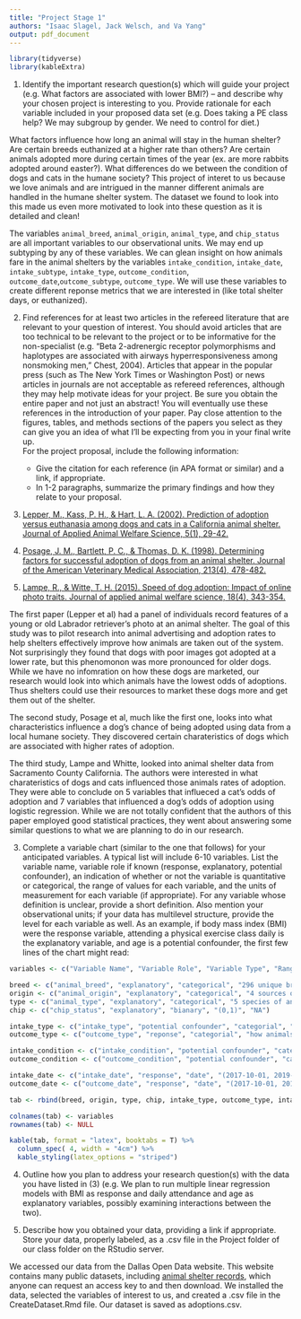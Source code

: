 ```yaml
---
title: "Project Stage 1"
authors: "Isaac Slagel, Jack Welsch, and Va Yang"
output: pdf_document
---
```

```r
library(tidyverse)
library(kableExtra)
```


1. Identify the important research question(s) which will guide your project (e.g. What factors are associated with lower BMI?) – and describe why your chosen project is interesting to you.  Provide rationale for each variable included in your proposed data set (e.g. Does taking a PE class help?  We may subgroup by gender.  We need to control for diet.)

What factors influence how long an animal will stay in the human shelter? Are certain breeds euthanized at a higher rate than others? Are certain animals adopted more during certain times of the year (ex. are more rabbits adopted around easter?). What differences do we between the condition of dogs and cats in the humane society? This project of interet to us because we love animals and are intrigued in the manner different animals are handled in the humane shelter system. The dataset we found to look into this made us even more motivated to look into these question as it is detailed and clean! 

The variables `animal_breed`, `animal_origin`, `animal_type`, and `chip_status` are all important variables to our observational units. We may end up subtyping by any of these variables. We can glean insight on how animals fare in the animal shelters by the variables `intake_condition`, `intake_date`, `intake_subtype`, `intake_type`, `outcome_condition`, `outcome_date`,`outcome_subtype`, `outcome_type`. We will use these variables to create different reponse metrics that we are interested in (like total shelter days, or euthanized). 



2. Find references for at least two articles in the refereed literature that are relevant to your question of interest. You should avoid articles that are too technical to be relevant to the project or to be informative for the non-specialist (e.g. “Beta 2-adrenergic receptor polymorphisms and haplotypes are associated with airways hyperresponsiveness among nonsmoking men,” Chest, 2004). Articles that appear in the popular press (such as The New York Times or Washington Post) or news articles in journals are not acceptable as refereed references, although they may help motivate ideas for your project.  Be sure you obtain the entire paper and not just an abstract!
	You will eventually use these references in the introduction of your paper. Pay close attention to the figures, tables, and methods sections of the papers you select as they can give you an idea of what I'll be expecting from you in your final write up.  
	For the project proposal, include the following information:
  
    -	Give the citation for each reference (in APA format or similar) and a link, if appropriate.
      - In 1-2 paragraphs, summarize the primary findings and how they relate to your proposal.
    
1. [Lepper, M., Kass, P. H., & Hart, L. A. (2002). Prediction of adoption versus euthanasia among dogs and cats in a California animal shelter. Journal of Applied Animal Welfare Science, 5(1), 29-42.](https://www.tandfonline.com/doi/abs/10.1207/S15327604JAWS0501_3)

2. [Posage, J. M., Bartlett, P. C., & Thomas, D. K. (1998). Determining factors for successful adoption of dogs from an animal shelter. Journal of the American Veterinary Medical Association, 213(4), 478-482.](https://europepmc.org/abstract/med/9713528)

3. [Lampe, R., & Witte, T. H. (2015). Speed of dog adoption: Impact of online photo traits. Journal of applied animal welfare science, 18(4), 343-354.](https://www.tandfonline.com/doi/abs/10.1080/10888705.2014.982796)

  The first paper (Lepper et al) had a panel of individuals record features of a young or old Labrador retriever's photo at an animal shelter. The goal of this study was to pilot research into animal advertising and adoption rates to help shelters effectively improve how animals are taken out of the system. Not surprisingly they found that dogs with poor images got adopted at a lower rate, but this phenomonon was more pronounced for older dogs. While we have no infomration on how these dogs are marketed, our research would look into which animals have the lowest odds of adoptions. Thus shelters could use their resources to market these dogs more and get them out of the shelter. 

The second study, Posage et al,  much like the first one, looks into what characteristics influence a dog's chance of being adopted using data from a local humane society. They discovered certain charateristics of dogs which are associated with higher rates of adoption. 


 The third study, Lampe and Whitte,  looked into animal shelter data from Sacramento County California. The authors were interested in what charateristics of dogs and cats influenced those animals rates of adoption. They were able to conclude on 5 variables that influeced a cat's odds of adoption and 7 variables that influenced a dog's odds of adoption using logistic regression. While we are not totally confident that the authors of this paper employed good statistical practices, they went about answering some similar questions to what we are planning to do in our research.

3. Complete a variable chart (similar to the one that follows) for your anticipated variables.  A typical list will include 6-10 variables.  List the variable name, variable role if known (response, explanatory, potential confounder), an indication of whether or not the variable is quantitative or categorical, the range of values for each variable, and the units of measurement for each variable (if appropriate). For any variable whose definition is unclear, provide a short definition.  Also mention your observational units; if your data has multilevel structure, provide the level for each variable as well.  As an example, if body mass index (BMI) were the response variable, attending a physical exercise class daily is the explanatory variable, and age is a potential confounder, the first few lines of the chart might read:

```r

variables <- c("Variable Name", "Variable Role", "Variable Type", "Range of Values", "Units of Measurement")

breed <- c("animal_breed", "explanatory", "categorical", "296 unique breeds", "NA")
origin <- c("animal_origin", "explanatory", "categorical", "4 sources of shelter animals", "NA")
type <- c("animal_type", "explanatory", "categorical", "5 species of animal", "NA")
chip <- c("chip_status", "explanatory", "bianary", "(0,1)", "NA")

intake_type <- c("intake_type", "potential confounder", "categorial", "how animal came to be at the shelter", "NA")
outcome_type <- c("outcome_type", "reponse", "categorial", "how animals was removed from shelter", "NA")

intake_condition <- c("intake_condition", "potential confounder", "categorial", "keyword description of animal status at intake", "NA")
outcome_condition <- c("outcome_condition", "potential confounder", "categorial", "keyword description of animal status at outcome", "NA")

intake_date <- c("intake_date", "response", "date", "(2017-10-01, 2019-04-03)", "y-m-d")
outcome_date <- c("outcome_date", "response", "date", "(2017-10-01, 2019-04-03)", "y-m-d")

tab <- rbind(breed, origin, type, chip, intake_type, outcome_type, intake_condition, outcome_condition, intake_date, outcome_date)

colnames(tab) <- variables
rownames(tab) <- NULL

kable(tab, format = "latex", booktabs = T) %>%
  column_spec( 4, width = "4cm") %>%
  kable_styling(latex_options = "striped")

```

4. Outline how you plan to address your research question(s) with the data you have listed in (3) (e.g. We plan to run multiple linear regression models with BMI as response and daily attendance and age as explanatory variables, possibly examining interactions between the two).




5. Describe how you obtained your data, providing a link if appropriate.  Store your data, properly labeled, as a .csv file in the Project folder of our class folder on the RStudio server.

We accessed our data from the Dallas Open Data website. This website contains many public datasets, including [animal shelter records](https://www.dallasopendata.com/City-Services/Dallas-Animal-Shelter-Data/7h2m-3um5), which anyone can request an access key to and then download. We installed the data, selected the variables of interest to us, and created a .csv file in the CreateDataset.Rmd file. Our dataset is saved as adoptions.csv.  
